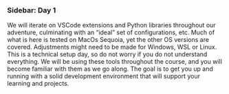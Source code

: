 ### Sidebar: Day 1

We will iterate on VSCode extensions and Python libraries throughout our adventure, culminating with an “ideal” set of configurations, etc. Much of what is here is tested on MacOs Sequoia, yet the other OS versions are covered. Adjustments might need to be made for Windows, WSL or Linux. This is a technical setup day, so do not worry if you do not understand everything. We will be using these tools throughout the course, and you will become familiar with them as we go along. The goal is to get you up and running with a solid development environment that will support your learning and projects.


